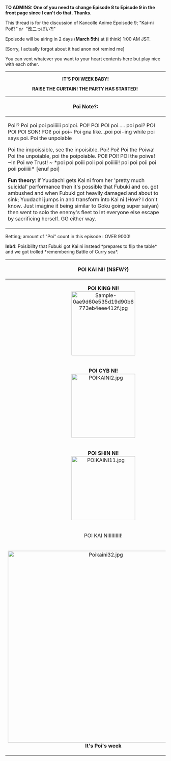 <p style="margin-bottom:1em;color:rgb(0,0,0);margin-top:0px!important;">'''TO ADMINS: One of you need to change Episode 8 to Episode 9 in the front page since I can't do that. Thanks.'''</p>
<p style="margin-bottom:1em;color:rgb(0,0,0);margin-top:0px!important;">This thread is for the discussion of Kancolle Anime Epoisode 9; "Kai-ni Poi!?''" or  "''改二っぽい?!"</p>

<p style="color:rgb(0,0,0);">Epoisode will be airing in 2 days ('''March 5th''') at (i think) 1:00 AM JST.</p>

<p style="color:rgb(0,0,0);">[Sorry, I actually forgot about it had anon not remind me]</p>

<p style="color:rgb(0,0,0);">You can vent whatever you want to your heart contents here but play nice with each other.</p>
----

<center>
'''IT'S POI WEEK BABY!'''

'''RAISE THE CURTAIN! THE PARTY HAS STARTED! '''
</center>

{| class="mw-collapsible mw-collapsed wikitable"
! colspan=1 style="text-align:center;" |Poi Note?:
|-
|
Poi!? Poi poi poi poiiiiii poipoi. POI! POI POI poi..... poi poi? POI POI POI SON! POI! poi poi~ Poi gna like...poi poi-ing while poi says poi. Poi the unpoiable 

Poi the impoissible, see the inpoisible. Poi! Poi! Poi the Poiwa! Poi the unpoiable, poi the poipoiable. POI! POI! POI the poiwa! ~In Poi we Trust! ~ *poi poi poiii poii poi poiiiiii! poi poi poii poi poii poiiiiii* [enuf poi]

'''Fun theory''': If Yuudachi gets Kai ni from her 'pretty much suicidal' performance then it's possible that Fubuki and co. got ambushed and when Fubuki got heavily damaged and about to sink; Yuudachi jumps in and transform into Kai ni (How? I don't know. Just imagine it being similar to Goku going super saiyan) then went to solo the enemy's fleet to let everyone else escape by sacrificing herself. GG either way.
|}
Betting; amount of "Poi" count in this episode : OVER 9000!

'''Inb4''': Poisibillty that Fubuki got Kai ni instead *prepares to flip the table* and we got trolled *remembering Battle of Curry sea*.

{| class="mw-collapsible mw-collapsed wikitable"
! colspan=3 style="text-align:center;" |POI KAI NI! (NSFW?)
|-
|style="text-align:center;" |'''POI KING NI!'''<br />[[File:Sample-0ae9d60e535d19d90b6773eb4eee412f.jpg|200px]]
|style="text-align:center;" |'''POI AKA NI!'''<br />[[File:POIKAINI1.png|200px]]
|style="text-align:center;" |'''POI GHOUL NI!'''<br />[[File:POIKAINI121.png|200px]]
|-
|style="text-align:center;" |'''POI CYB NI!'''<br />[[File:POIKAINI2.jpg|200px]]
|style="text-align:center;" |'''POI RUM NI!'''<br />[[File:POIKAINI14.jpg|200px]]
|style="text-align:center;" |'''POI HELL NI!'''<br />[[File:POIKAINI3.jpg|200px]]
|-
|style="text-align:center;" |'''POI SHIN NI!'''<br />[[File:POIKAINI11.jpg|200px]]
|style="text-align:center;" |'''POI POING NI!'''<br />[[File:POIKAINI5.jpg|200px]]
|style="text-align:center;" |'''POI PUNK NI!'''<br />[[File:POIKAINI122.jpg|200px]]
|-
!colspan=3 style="text-align:center;" |POI KAI NIIIIIIIIII!
|-
|colspan=3 style="text-align:center;" |[[File:Poikaini32.jpg|600px]]<br />
'''It's Poi's week'''
|}<ac_metadata title="Kantai Collection Anime: Epoisode 9 Discussion" notify_everyone="1425465031"> </ac_metadata>